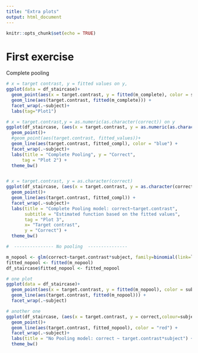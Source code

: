 ```yaml
---
title: "Extra plots"
output: html_document
---
```


```r
knitr::opts_chunk$set(echo = TRUE)
```

# First exercise 

Complete pooling
```r
# x = target contrast, y = fitted values on y, 
ggplot(data = df_staircase)+
  geom_point(aes(x = target.contrast, y = fitted(m_complete), color = subject))+
  geom_line(aes(target.contrast, fitted(m_complete))) +
  facet_wrap(.~subject)+
  labs(tag="Plot1")

# x = target.contrast,y = as.numeric(as.character(correct)) on y
ggplot(df_staircase, (aes(x = target.contrast, y = as.numeric(as.character(correct)),colour=subject)))+ 
  geom_point()+
  #geom_point(aes(target.contrast, fitted_values))+
  geom_line(aes(target.contrast, fitted_compl), color = "blue") +
  facet_wrap(.~subject)+ 
  labs(title = "Complete Pooling", y = "Correct",
      tag = "Plot 2") +
  theme_bw()


# x = target.contrast, y = as.character(correct)
ggplot(df_staircase, (aes(x = target.contrast, y = as.character(correct), colour=subject)))+ 
  geom_point()+
  geom_line(aes(target.contrast, fitted_compl)) +
  facet_wrap(.~subject)+ 
  labs(title = "Complete Pooling model: correct~target.contrast",
       subtitle = "Estimated function based on the fitted values", 
       tag = "Plot 3", 
       x= "Target contrast", 
       y = "Correct") +
  theme_bw()
```


```r
#  --------------- No pooling  --------------- 

m_nopool <- glm(correct~target.contrast*subject, family=binomial(link=logit), data=df_staircase)
fitted_nopool <- fitted(m_nopool)
df_staircase$fitted_nopool <- fitted_nopool

# one plot 
ggplot(data = df_staircase)+
  geom_point(aes(x = target.contrast, y = fitted(m_nopool), color = subject))+
  geom_line(aes(target.contrast, fitted(m_nopool))) +
  facet_wrap(.~subject)

# another one
ggplot(df_staircase, (aes(x = target.contrast, y = correct,colour=subject)))+ 
  geom_point()+
  geom_line(aes(target.contrast, fitted_nopool), color = "red") +
  facet_wrap(.~subject)+ 
  labs(title = "No Pooling model: correct ~ target.contrast*subject") +
  theme_bw()

```


